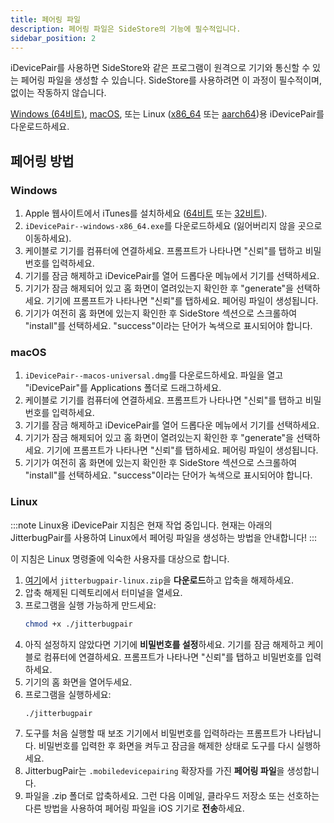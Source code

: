 ```yaml
---
title: 페어링 파일
description: 페어링 파일은 SideStore의 기능에 필수적입니다.
sidebar_position: 2
---
```


iDevicePair를 사용하면 SideStore와 같은 프로그램이 원격으로 기기와 통신할 수 있는 페어링 파일을 생성할 수 있습니다. SideStore를 사용하려면 이 과정이 필수적이며, 없이는 작동하지 않습니다.

[Windows (64비트)](https://github.com/jkcoxson/idevice_pair/releases/latest/download/iDevicePair--windows-x86_64.exe), [macOS](https://github.com/jkcoxson/idevice_pair/releases/latest/download/iDevicePair--macos-universal.dmg), 또는 Linux ([x86_64](https://github.com/jkcoxson/idevice_pair/releases/latest/download/iDevicePair--linux-x86_64.AppImage) 또는 [aarch64](https://github.com/jkcoxson/idevice_pair/releases/latest/download/iDevicePair--linux-aarch64.AppImage))용 iDevicePair를 다운로드하세요.

## 페어링 방법

### Windows

1. Apple 웹사이트에서 iTunes를 설치하세요 ([64비트](https://apple.com/itunes/download/win64) 또는 [32비트](https://apple.com/itunes/download/win32)).
2. `iDevicePair--windows-x86_64.exe`를 다운로드하세요 (잃어버리지 않을 곳으로 이동하세요).
3. 케이블로 기기를 컴퓨터에 연결하세요. 프롬프트가 나타나면 "신뢰"를 탭하고 비밀번호를 입력하세요.
4. 기기를 잠금 해제하고 iDevicePair를 열어 드롭다운 메뉴에서 기기를 선택하세요.
5. 기기가 잠금 해제되어 있고 홈 화면이 열려있는지 확인한 후 "generate"을 선택하세요. 기기에 프롬프트가 나타나면 "신뢰"를 탭하세요. 페어링 파일이 생성됩니다.
6. 기기가 여전히 홈 화면에 있는지 확인한 후 SideStore 섹션으로 스크롤하여 "install"를 선택하세요. "success"이라는 단어가 녹색으로 표시되어야 합니다.

### macOS

1. `iDevicePair--macos-universal.dmg`를 다운로드하세요. 파일을 열고 "iDevicePair"를 Applications 폴더로 드래그하세요.
2. 케이블로 기기를 컴퓨터에 연결하세요. 프롬프트가 나타나면 "신뢰"를 탭하고 비밀번호를 입력하세요.
3. 기기를 잠금 해제하고 iDevicePair를 열어 드롭다운 메뉴에서 기기를 선택하세요.
4. 기기가 잠금 해제되어 있고 홈 화면이 열려있는지 확인한 후 "generate"을 선택하세요. 기기에 프롬프트가 나타나면 "신뢰"를 탭하세요. 페어링 파일이 생성됩니다.
5. 기기가 여전히 홈 화면에 있는지 확인한 후 SideStore 섹션으로 스크롤하여 "install"를 선택하세요. "success"이라는 단어가 녹색으로 표시되어야 합니다.

### Linux

:::note
Linux용 iDevicePair 지침은 현재 작업 중입니다. 현재는 아래의 JitterbugPair를 사용하여 Linux에서 페어링 파일을 생성하는 방법을 안내합니다!
:::

이 지침은 Linux 명령줄에 익숙한 사용자를 대상으로 합니다.

1. [여기](https://github.com/osy/Jitterbug/releases/download/v1.3.1/jitterbugpair-linux.zip)에서 `jitterbugpair-linux.zip`을 **다운로드**하고 압축을 해제하세요.
2. 압축 해제된 디렉토리에서 터미널을 열세요.
3. 프로그램을 실행 가능하게 만드세요:
   ```bash
   chmod +x ./jitterbugpair
   ```
4. 아직 설정하지 않았다면 기기에 **비밀번호를 설정**하세요. 기기를 잠금 해제하고 케이블로 컴퓨터에 연결하세요. 프롬프트가 나타나면 "신뢰"를 탭하고 비밀번호를 입력하세요.
5. 기기의 홈 화면을 열어두세요.
6. 프로그램을 실행하세요:
   ```bash
   ./jitterbugpair
   ```
7. 도구를 처음 실행할 때 보조 기기에서 비밀번호를 입력하라는 프롬프트가 나타납니다. 비밀번호를 입력한 후 화면을 켜두고 잠금을 해제한 상태로 도구를 다시 실행하세요.
8. JitterbugPair는 `.mobiledevicepairing` 확장자를 가진 **페어링 파일**을 생성합니다.
9. 파일을 .zip 폴더로 압축하세요. 그런 다음 이메일, 클라우드 저장소 또는 선호하는 다른 방법을 사용하여 페어링 파일을 iOS 기기로 **전송**하세요.